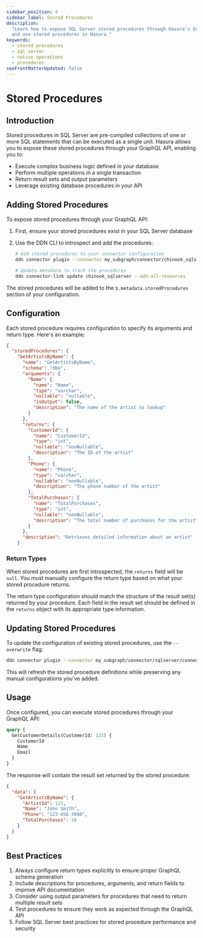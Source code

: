 ```yaml
---
sidebar_position: 4
sidebar_label: Stored Procedures
description:
  "Learn how to expose SQL Server stored procedures through Hasura's GraphQL API. This page explains how to configure
  and use stored procedures in Hasura."
keywords:
  - stored procedures
  - sql server
  - native operations
  - procedures
seoFrontMatterUpdated: false
---
```


# Stored Procedures

## Introduction

Stored procedures in SQL Server are pre-compiled collections of one or more SQL statements that can be executed as a
single unit. Hasura allows you to expose these stored procedures through your GraphQL API, enabling you to:

- Execute complex business logic defined in your database
- Perform multiple operations in a single transaction
- Return result sets and output parameters
- Leverage existing database procedures in your API

## Adding Stored Procedures

To expose stored procedures through your GraphQL API:

1. First, ensure your stored procedures exist in your SQL Server database

2. Use the DDN CLI to introspect and add the procedures:

   ```bash
   # Add stored procedures to your connector configuration
   ddn connector plugin --connector my_subgraph/connector/chinook_sqlserver/connector.yaml -- update stored-procedures

   # Update metadata to track the procedures
   ddn connector-link update chinook_sqlserver --add-all-resources
   ```

The stored procedures will be added to the `$.metadata.storedProcedures` section of your configuration.

## Configuration

Each stored procedure requires configuration to specify its arguments and return type. Here's an example:

```json
{
  "storedProcedures": {
    "GetArtistsByName": {
      "name": "GetArtistsByName",
      "schema": "dbo",
      "arguments": {
        "Name": {
          "name": "Name",
          "type": "varchar",
          "nullable": "nullable",
          "isOutput": false,
          "description": "The name of the artist to lookup"
        }
      },
      "returns": {
        "CustomerId": {
          "name": "CustomerId",
          "type": "int",
          "nullable": "nonNullable",
          "description": "The ID of the artist"
        },
        "Phone": {
          "name": "Phone",
          "type": "varchar",
          "nullable": "nonNullable",
          "description": "The phone number of the artist"
        },
        "TotalPurchases": {
          "name": "TotalPurchases",
          "type": "int",
          "nullable": "nonNullable",
          "description": "The total number of purchases for the artist"
        }
      },
      "description": "Retrieves detailed information about an artist"
    }
```

### Return Types

When stored procedures are first introspected, the `returns` field will be `null`. You must manually configure the
return type based on what your stored procedure returns.

The return type configuration should match the structure of the result set(s) returned by your procedure. Each field in
the result set should be defined in the `returns` object with its appropriate type information.

## Updating Stored Procedures

To update the configuration of existing stored procedures, use the `--overwrite` flag:

```bash
ddn connector plugin --connector my_subgraph/connector/sqlserver/connector.yaml -- update stored-procedures --overwrite
```

This will refresh the stored procedure definitions while preserving any manual configurations you've added.

## Usage

Once configured, you can execute stored procedures through your GraphQL API:

```graphql
query {
  GetCustomerDetails(CustomerId: 123) {
    CustomerId
    Name
    Email
  }
}
```

The response will contain the result set returned by the stored procedure:

```json
{
  "data": {
    "GetArtistsByName": {
      "ArtistId": 123,
      "Name": "John Smith",
      "Phone": "123-456-7890",
      "TotalPurchases": 10
    }
  }
}
```

## Best Practices

1. Always configure return types explicitly to ensure proper GraphQL schema generation
2. Include descriptions for procedures, arguments, and return fields to improve API documentation
3. Consider using output parameters for procedures that need to return multiple result sets
4. Test procedures to ensure they work as expected through the GraphQL API
5. Follow SQL Server best practices for stored procedure performance and security
